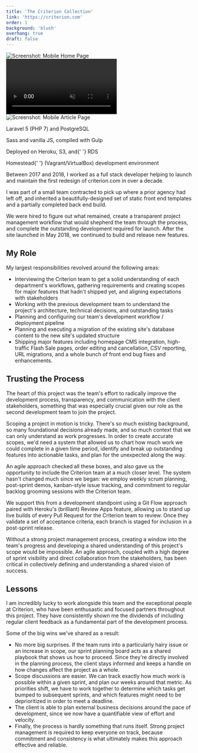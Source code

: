 ```yaml
---
title: 'The Criterion Collection'
link: 'https://criterion.com'
order: 1
background: 'blush'
overhang: true
draft: false
---
```




<Gallery>
  <GalleryItem>
    <Browser>
      <Still src={imageDesktopHome} alt="Screenshot: Desktop Home Page"  />
    </Browser>
  </GalleryItem>

<GalleryItem>
  <Device>
    <img src={imageMobileHome} alt="Screenshot: Mobile Home Page" />
  </Device>
</GalleryItem>

<GalleryItem>
  <Browser>
    <Still src={imageDesktopFilm} alt="Screenshot: Desktop Film Page" />
  </Browser>
</GalleryItem>

<GalleryItem>
  <Browser>
    <Video autoPlay loop muted>
      <source src={videoMP4Slideshow} type="video/mp4" />
    </Video>
  </Browser>
</GalleryItem>

<GalleryItem>
  <Device>
    <img src={imageMobileArticle} alt="Screenshot: Mobile Article Page" />
  </Device>
</GalleryItem>

<GalleryItem>
  <Browser>
    <Still
      src={imageDesktopCollection}
      alt="Screenshot: Desktop Collection Page"
    />
  </Browser>
</GalleryItem>

</Gallery>

<PostColumn>

<Stack>
  <List>
    <ListItem>
      <p>Laravel 5 (PHP 7) and PostgreSQL</p>
    </ListItem>
    <ListItem>
      <p>Sass and vanilla JS, compiled with Gulp</p>
    </ListItem>
    <ListItem>
      <p>
        Deployed on Heroku, S3, and{' '}
        <Link to="https://aws.amazon.com/rds/">RDS</Link>
      </p>
    </ListItem>
    <ListItem>
      <p>
        <Link to="https://github.com/laravel/homestead">Homestead</Link>{' '}
        (Vagrant/VirtualBox) development environment
      </p>
    </ListItem>
  </List>
</Stack>

<Markdown>

Between 2017 and 2018, I worked as a full stack developer helping to launch and maintain the first redesign of <Link to="https://criterion.com">criterion.com</Link> in over a decade.

I was part of a small team contracted to pick up where a prior agency had left off, and inherited a beautifully-designed set of static front end templates and a partially completed back end build.

We were hired to figure out what remained, create a transparent project management workflow that would shepherd the team through the process, and complete the outstanding development required for launch. After the site launched in May 2018, we continued to build and release new features.

## My Role

My largest responsibilities revolved around the following areas:

- Interviewing the Criterion team to get a solid understanding of each department's workflows, gathering requirements and creating scopes for major features that hadn't shipped yet, and aligning expectations with stakeholders
- Working with the previous development team to understand the project's architecture, technical decisions, and outstanding tasks
- Planning and configuring our team's development workflow / deployment pipeline
- Planning and executing a migration of the existing site's database content to the new site's updated structure
- Shipping major features including homepage CMS integration, high-traffic Flash Sale pages, order editing and cancellation, CSV reporting, URL migrations, and a whole bunch of front end bug fixes and enhancements.

</Markdown>

<Browser description="A partial view of Criterion's Flash Sale page. This event is held twice a year and drives huge bursts of traffic to the site for 24 hours at a time.">
  <Still
    src={imageDesktopFlashSale}
    alt="Screenshot: 24-Hour Flash Sale page"
  />
</Browser>

<Markdown>

## Trusting the Process

The heart of this project was the team's effort to radically improve the development process, transparency, and communication with the client stakeholders, something that was especially crucial given our role as the second development team to join the project.

Scoping a project in motion is tricky. There's so much existing background, so many foundational decisions already made, and so much context that we can only understand as work progresses. In order to create accurate scopes, we'd need a system that allowed us to chart how much work we could complete in a given time period, identify and break up outstanding features into actionable tasks, and plan for the unexpected along the way.

An agile approach checked all these boxes, and also gave us the opportunity to include the Criterion team at a much closer level. The system hasn't changed much since we began: we employ weekly scrum planning, post-sprint demos, kanban-style issue tracking, and commitment to regular backlog grooming sessions with the Criterion team.

We support this from a development standpoint using a Git Flow approach paired with Heroku's (brilliant) Review Apps feature, allowing us to stand up live builds of every Pull Request for the Criterion team to review. Once they validate a set of acceptance criteria, each branch is staged for inclusion in a post-sprint release.

Without a strong project management process, creating a window into the team's progress and developing a shared understanding of this project's scope would be impossible. An agile approach, coupled with a high degree of sprint visibility and direct collaboration from the stakeholders, has been critical in collectively defining and understanding a shared vision of success.

## Lessons

I am incredibly lucky to work alongside this team and the exceptional people at Criterion, who have been enthusastic and focused partners throughout this project. They have consistently shown me the dividends of including regular client feedback as a fundamental part of the development process.

Some of the big wins we've shared as a result:

- No more big surprises. If the team runs into a particularly hairy issue or an increase in scope, our sprint planning board acts as a shared playbook that shows us how to proceed. Since they're directly involved in the planning process, the client stays informed and keeps a handle on how changes affect the project as a whole.
- Scope discussions are easier. We can track exactly how much work is possible within a given sprint, and plan our weeks around that metric. As priorities shift, we have to work together to determine which tasks get bumped to subsequent sprints, and which features might need to be deprioritized in order to meet a deadline.
- The client is able to plan external business decisions around the pace of development, since we now have a quantifiable view of effort and velocity.
- Finally, the process is hardly something that runs itself. Strong project management is required to keep everyone on track, because commitment and consistency is what ultimately makes this approach effective and reliable.

</Markdown>

</PostColumn>
